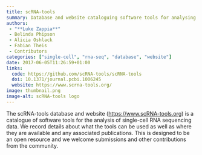 ```yaml
---
title: scRNA-tools
summary: Database and website cataloguing software tools for analysing single-cell RNA sequencing data
authors:
 - "**Luke Zappia**"
 - Belinda Phipson
 - Alicia Oshlack
 - Fabian Theis
 - Contributors
categories: ["single-cell", "rna-seq", "database", "website"]
date: 2017-06-05T11:26:59+01:00
links:
  code: https://github.com/scRNA-tools/scRNA-tools
  doi: 10.1371/journal.pcbi.1006245
  website: https://www.scrna-tools.org/
image: thumbnail.png
image-alt: scRNA-tools logo
---
```


The scRNA-tools database and website (<https://www.scRNA-tools.org>) is a catalogue of software tools for the analysis of single-cell RNA sequencing data.
We record details about what the tools can be used as well as where they are available and any associated publications.
This is designed to be an open resource and we welcome submissions and other contributions from the community.
